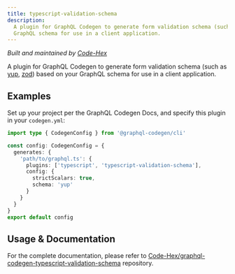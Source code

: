 ```yaml
---
title: typescript-validation-schema
description:
  A plugin for GraphQL Codegen to generate form validation schema (such as yup, zod) based on your
  GraphQL schema for use in a client application.
---
```




<PluginHeader />

_Built and maintained by [Code-Hex](https://github.com/Code-Hex)_

A plugin for GraphQL Codegen to generate form validation schema (such as
[yup](https://github.com/jquense/yup), [zod](https://github.com/colinhacks/zod)) based on your
GraphQL schema for use in a client application.

## Examples

Set up your project per the GraphQL Codegen Docs, and specify this plugin in your `codegen.yml`:

```ts filename="codegen.ts"
import type { CodegenConfig } from '@graphql-codegen/cli'

const config: CodegenConfig = {
  generates: {
    'path/to/graphql.ts': {
      plugins: ['typescript', 'typescript-validation-schema'],
      config: {
        strictScalars: true,
        schema: 'yup'
      }
    }
  }
}
export default config
```

## Usage & Documentation

For the complete documentation, please refer to
[Code-Hex/graphql-codegen-typescript-validation-schema](https://github.com/Code-Hex/graphql-codegen-typescript-validation-schema)
repository.
